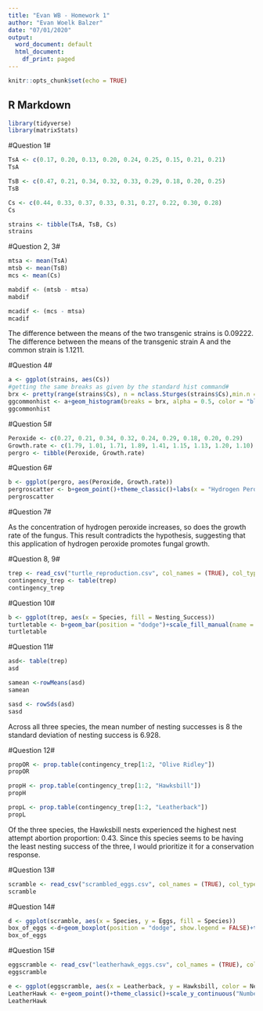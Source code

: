 ```yaml
---
title: "Evan WB - Homework 1"
author: "Evan Woelk Balzer"
date: "07/01/2020"
output:
  word_document: default
  html_document:
    df_print: paged
---
```


```r
knitr::opts_chunk$set(echo = TRUE)
```

## R Markdown
```r
library(tidyverse)
library(matrixStats)
```

#Question 1#
```r
TsA <- c(0.17, 0.20, 0.13, 0.20, 0.24, 0.25, 0.15, 0.21, 0.21)
TsA

TsB <- c(0.47, 0.21, 0.34, 0.32, 0.33, 0.29, 0.18, 0.20, 0.25)
TsB

Cs <- c(0.44, 0.33, 0.37, 0.33, 0.31, 0.27, 0.22, 0.30, 0.28)
Cs

strains <- tibble(TsA, TsB, Cs)
strains
```

#Question 2, 3#
```r
mtsa <- mean(TsA)
mtsb <- mean(TsB)
mcs <- mean(Cs)

mabdif <- (mtsb - mtsa)
mabdif

mcadif <- (mcs - mtsa)
mcadif
```
The difference between the means of the two transgenic strains is 0.09222.
The difference between the means of the transgenic strain A and the common strain is 1.1211.

#Question 4#
```r
a <- ggplot(strains, aes(Cs))
#getting the same breaks as given by the standard hist command#
brx <- pretty(range(strains$Cs), n = nclass.Sturges(strains$Cs),min.n = 1)
ggcommonhist <- a+geom_histogram(breaks = brx, alpha = 0.5, color = "black")+labs(x = "Concentration", y = "Count")+theme_classic()+scale_x_continuous(breaks = seq(0,1, 0.05))
ggcommonhist
```

#Question 5#
```r
Peroxide <- c(0.27, 0.21, 0.34, 0.32, 0.24, 0.29, 0.18, 0.20, 0.29)
Growth.rate <- c(1.79, 1.01, 1.71, 1.89, 1.41, 1.15, 1.13, 1.20, 1.10)
pergro <- tibble(Peroxide, Growth.rate)
```

#Question 6#
```r
b <- ggplot(pergro, aes(Peroxide, Growth.rate))
pergroscatter <- b+geom_point()+theme_classic()+labs(x = "Hydrogen Peroxide Concentration (μmoles/g)", y = "Growth Rate (cm/day)")+geom_smooth(method='lm')
pergroscatter
```

#Question 7#

As the concentration of hydrogen peroxide increases, so does the growth rate of the fungus. This result contradicts the hypothesis, suggesting that this application of hydrogen peroxide promotes fungal growth.

#Question 8, 9#
```r
trep <- read_csv("turtle_reproduction.csv", col_names = (TRUE), col_types = cols(Nesting_Success = "f", Species = "f"))
contingency_trep <- table(trep)
contingency_trep
```

#Question 10#
```r
b <- ggplot(trep, aes(x = Species, fill = Nesting_Success))
turtletable <- b+geom_bar(position = "dodge")+scale_fill_manual(name = "Nesting Outcome", values = c("green4", "firebrick3"))+theme_classic()+scale_y_continuous("Number of Nesting Attempts")
turtletable
```

#Question 11#
```r
asd<- table(trep)
asd

samean <-rowMeans(asd)
samean

sasd <- rowSds(asd)
sasd
```
Across all three species, the mean number of nesting successes is 8 the standard deviation of nesting success is 6.928.

#Question 12#
```r
propOR <- prop.table(contingency_trep[1:2, "Olive Ridley"])
propOR

propH <- prop.table(contingency_trep[1:2, "Hawksbill"])
propH

propL <- prop.table(contingency_trep[1:2, "Leatherback"])
propL
```
Of the three species, the Hawksbill nests experienced the highest nest attempt abortion proportion: 0.43. Since this species seems to be having the least nesting success of the three, I would prioritize it for a conservation response.

#Question 13#
```r
scramble <- read_csv("scrambled_eggs.csv", col_names = (TRUE), col_types = cols(Nest = "f", Species = "f", Eggs = "d"))
scramble
```

#Question 14#
```r
d <- ggplot(scramble, aes(x = Species, y = Eggs, fill = Species))
box_of_eggs <-d+geom_boxplot(position = "dodge", show.legend = FALSE)+theme_classic()+geom_jitter(width=0.1,alpha=0.2)+theme(legend.position = "none")+scale_y_continuous("Number of Eggs per Nest")
box_of_eggs
```


#Question 15#
```r
eggscramble <- read_csv("leatherhawk_eggs.csv", col_names = (TRUE), col_types = cols(Hawksbill = "d", Leatherback = "d", Nest = "f"))
eggscramble

e <- ggplot(eggscramble, aes(x = Leatherback, y = Hawksbill, color = Nest))
LeatherHawk <- e+geom_point()+theme_classic()+scale_y_continuous("Number of Eggs per Hawksbill Nest", limits = c(80, 160))+scale_x_continuous("Number of Eggs per Leatherback Nest", limits = c(80,160))
LeatherHawk
```